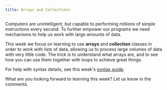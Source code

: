 ```yaml
---
title: Arrays and Collections
---
```


Computers are unintelligent, but capable to performing millions of simple instructions every second. To further empower our programs we need mechanisms to help us work with large amounts of data.

This week we focus on learning to use **arrays** and **collection** classes in order to work with lists of data, allowing us to process large volumes of data with very little code. The trick is to understand what arrays are, and to see how you can use them together with loops to achieve great things.

For help with syntax details, see this week's [syntax guide](/book/part-3-programs-as-concepts/4-collections/1-concepts/25-syntax-guide).

What are you looking forward to learning this week? Let us know in the comments.